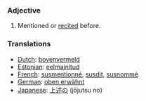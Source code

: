 ===Adjective===
#Mentioned or [[recited]] before.

===Translations===

*[[Dutch]]: [[bovenvermeld]]
*[[Estonian]]: [[eelmainitud]]
*[[French]]: [[susmentionné]], [[susdit]], [[susnommé]]
*[[German]]: [[oben erwähnt]]
*[[Japanese]]: [[上述の]] (jōjutsu no)